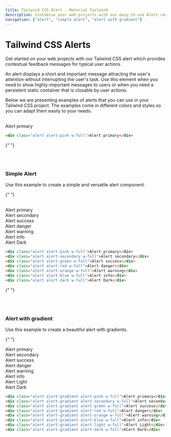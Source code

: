 ```yaml
---
title: Tailwind CSS Alert - Material Tailwind
description: Customise your web projects with our easy-to-use Alert component for Tailwind CSS using Material Design guidelines.
navigation: ["alert", "simple alert", "alert with gradient"]
---
```


# Tailwind CSS Alerts

Get started on your web projects with our Tailwind CSS alert which provides contextual feedback messages for typical user actions.

An alert displays a short and important message attracting the user's attention without interrupting the user's task. Use this element when you need to show highly-important messages to users or when you need a persistent static container that is closable by user actions.

Below we are presenting examples of alerts that you can use in your Tailwind CSS project. The examples come in different colors and styles so you can adapt them easily to your needs.

<br />
<ComponentCard id="alert">
  <div className="alert alert-pink w-full">Alert primary</div>
</ComponentCard>

```html showLineNumbers
<div class="alert alert-pink w-full">Alert primary</div>
```

{" "}

<br />
<br />

### Simple Alert

Use this example to create a simple and versatile alert component.

{" "}

<br />
<ComponentCard id="simple-alert">
  <div className="alert alert-pink w-full">Alert primary</div>
  <div className="alert alert-secondary w-full">Alert secondary</div>
  <div className="alert alert-green w-full">Alert success</div>
  <div className="alert alert-red w-full">Alert danger</div>
  <div className="alert alert-orange w-full">Alert warning</div>
  <div className="alert alert-blue w-full">Alert info</div>
  <div className="alert alert-dark w-full">Alert Dark</div>
</ComponentCard>

```html showLineNumbers
<div class="alert alert-pink w-full">Alert primary</div>
<div class="alert alert-secondary w-full">Alert secondary</div>
<div class="alert alert-green w-full">Alert success</div>
<div class="alert alert-red w-full">Alert danger</div>
<div class="alert alert-orange w-full">Alert warning</div>
<div class="alert alert-blue w-full">Alert info</div>
<div class="alert alert-dark w-full">Alert Dark</div>
```

{" "}

<br />
<br />

### Alert with gradient

Use this example to create a beautiful alert with gradients.

{" "}
<br />
<ComponentCard id="alert with gradient">
  <div className="alert alert-gradient alert-pink w-full">Alert primary</div>
  <div className="alert alert-gradient alert-secondary w-full">Alert secondary</div>
  <div className="alert alert-gradient alert-green w-full">Alert success</div>
  <div className="alert alert-gradient alert-red w-full">Alert danger</div>
  <div className="alert alert-gradient alert-orange w-full">Alert warning</div>
  <div className="alert alert-gradient alert-blue w-full">Alert info</div>
  <div className="alert alert-gradient alert-light w-full">Alert Light</div>
  <div className="alert alert-gradient alert-dark w-full">Alert Dark</div>
</ComponentCard>

```html showLineNumbers
<div class="alert alert-gradient alert-pink w-full">Alert primary</div>
<div class="alert alert-gradient alert-secondary w-full">Alert secondary</div>
<div class="alert alert-gradient alert-green w-full">Alert success</div>
<div class="alert alert-gradient alert-red w-full">Alert danger</div>
<div class="alert alert-gradient alert-orange w-full">Alert warning</div>
<div class="alert alert-gradient alert-blue w-full">Alert info</div>
<div class="alert alert-gradient alert-light w-full">Alert Light</div>
<div class="alert alert-gradient alert-dark w-full">Alert Dark</div>
```
